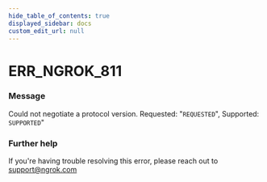 ```yaml
---
hide_table_of_contents: true
displayed_sidebar: docs
custom_edit_url: null
---
```



# ERR_NGROK_811

### Message

Could not negotiate a protocol version. Requested: "`REQUESTED`", Supported: `SUPPORTED`"

### Further help

If you're having trouble resolving this error, please reach out to [support@ngrok.com](mailto:support@ngrok.com?subject=Help%20with%20ERR_NGROK_811)

<ErrorDetails error="err_ngrok_811" />
